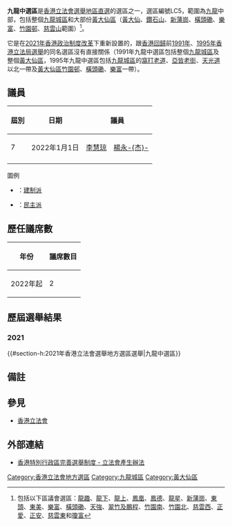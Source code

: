 {{Infobox constituency
|type = [[地區直選_(香港)|地區直選]]
|name = 九龍中
|year = [[2021年香港立法會選舉|2021]]
|abolished =
|parl_name = [[立法會_(香港)|立法會]]
|member =
|image = Kowloon Central Constituency (2021).svg
|region = [[九龍|九龍]]
|elects_howmany = 2
|electorate =
|previous = [[九龍東選區_(1998年至2020年)|九龍東]]<br>[[九龍西選區_(1998年至2020年)|九龍西]]
|next = 
}}
{{about|2022年起設立的選區|有關1995年至1997年的同名選區|1995年香港立法局選舉}}
'''九龍中選區'''是[[香港立法會|香港立法會]][[香港選舉制度#立法會|選舉]][[地區直選_(香港)|地區直選]]的選區之一，選區編號LC5，範圍為[[九龍|九龍]]中部，包括整個[[九龍城區|九龍城區]]和大部份[[黃大仙區|黃大仙區]]（[[黃大仙_(香港地方)|黃大仙]]、[[鑽石山|鑽石山]]、[[新蒲崗|新蒲崗]]、[[橫頭磡|橫頭磡]]、[[樂富|樂富]]、[[竹園邨|竹園邨]]、[[慈雲山|慈雲山]]範圍）<ref>包括以下區議會選區：[[龍趣|龍趣]]、[[龍下|龍下]]、[[龍上|龍上]]、[[鳳凰_(選區)|鳳凰]]、[[鳳德_(選區)|鳳德]]、[[龍星|龍星]]、[[新蒲崗_(選區)|新蒲崗]]、[[東頭_(選區)|東頭]]、[[東美|東美]]、[[樂富_(選區)|樂富]]、[[橫頭磡_(選區)|橫頭磡]]、[[天強|天強]]、[[翠竹及鵬程|翠竹及鵬程]]、[[竹園南|竹園南]]、[[竹園北|竹園北]]、[[慈雲西|慈雲西]]、[[正愛|正愛]]、[[正安_(選區)|正安]]、[[慈雲東|慈雲東]]和[[瓊富|瓊富]]</ref>。

它是在[[2021年香港政治制度改革|2021年香港政治制度改革]]下重新設置的，跟[[香港回歸|香港回歸]]前[[1991年香港立法局選舉|1991年]]、[[1995年香港立法局選舉|1995年香港立法局選舉]]的同名選區沒有直接關係（1991年九龍中選區包括整個[[九龍城區|九龍城區]]及整個[[黃大仙區|黃大仙區]]，1995年九龍中選區包括[[九龍城區|九龍城區]]的[[窩打老道|窩打老道]]、[[亞皆老街|亞皆老街]]、[[天光道|天光道]]以北一帶及[[黃大仙區|黃大仙區]][[竹園邨|竹園邨]]、[[橫頭磡|橫頭磡]]、[[樂富|樂富]]一帶）。

==議員==
{| class="wikitable" style="text-align:center"
! 屆別 !! 日期 !! colspan="2" | 議員 !! 多數派
|-
| 7 ||2022年1月1日||rowspan=1 bgcolor=pink| [[李慧琼|李慧琼]] ||rowspan=1 bgcolor=pink| [[楊永杰_(香港)|楊永-{杰}-]]|| '''[[建制派_(香港)|{{color]]'''
|-
|}

;圖例
*{{colorbox|pink}}：[[建制派_(香港)|建制派]]
*{{colorbox|gold}}：[[民主派_(香港)|民主派]]
==歷任議席數==
{| class="wikitable"
! 年份 !! 議席數目
|-
|2022年起||2
|}

==歷屆選舉結果==
===2021===
{{Pie chart
|caption= 選票分佈
|value1 = 68.7
|label1 = 民建聯
|color1 = #1861AC
|value2 = 25.56
|label2 = 九龍社團聯會
|color2 = {{Party meta/color/九龍社團聯會}}
|value3 = 5.75
|label3 = 獨立
|color3 ={{Party_meta/color/無黨籍}}
}}
{{#section-h:2021年香港立法會選舉地方選區選舉|九龍中選區}}

==備註==
{{Reflist}}

==參見==
*[[香港立法會|香港立法會]]

==外部連結==
*[https://www.cmab.gov.hk/improvement/tc/legco-ele/ 香港特別行政區完善選舉制度 - 立法會產生辦法] {{webarchive|url=https://web.archive.org/web/20211129113447/https://www.cmab.gov.hk/improvement/tc/legco-ele/ |date=2021-11-29 }}
{{香港立法會選舉}}
{{香港立法會選區及界別}}

[[Category:香港立法會地方選區|Category:香港立法會地方選區]]
[[Category:九龍城區|Category:九龍城區]]
[[Category:黃大仙區|Category:黃大仙區]]